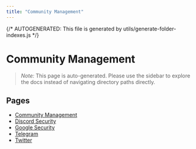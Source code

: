 ```yaml
---
title: "Community Management"
---
```


{/* AUTOGENERATED: This file is generated by utils/generate-folder-indexes.js */}

# Community Management

> _Note:_ This page is auto-generated. Please use the sidebar to explore the docs instead of
> navigating directory paths directly.

## Pages

- [Community Management](/community-management/overview)
- [Discord Security](/community-management/discord)
- [Google Security](/community-management/google)
- [Telegram](/community-management/telegram)
- [Twitter](/community-management/twitter)
